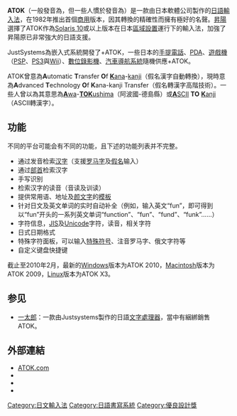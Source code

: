 {{unreferenced|time=2014-09-30T11:38:55+00:00}}
{{更新|time=2017-05-09T13:39:49+00:00}}
{{Infobox Software
|name = ATOK
|screenshot =
|caption =
|developer = {{link-ja|JustSystems|ジャストシステム}}
|latest_release_version =  ATOK 2016 (Tech Ver. 29) ([[Microsoft_Windows|Windows]])<br />ATOK 2016 (Tech Ver. 29.0.2) ([[macOS|macOS]])<br />ATOK X3 (Tech Ver. 20) ([[Linux|Linux]])
|latest_release_date =  [[2016年|2016年]][[2月5日|2月5日]]（Windows）<br />[[2014年|2014年]][[6月20日|6月20日]]（macOS）<br />[[2007年|2007年]]11月（Linux）
|operating_system = [[Linux|Linux]]、[[Microsoft_Windows|Microsoft Windows]]、[[mac_OS|mac OS]]與[[Solaris|Solaris]]
|genre = [[輸入法|輸入法]]
|license = [[私有軟體|私有]]
|website = [http://www.atok.com/ ATOK.com]
}}

'''ATOK'''（一般發音為{{IPA|/éitɔk/}}，但一些人慣於發音為{{IPA|/átɔk/}}）是一款由日本軟體公司{{link-ja|JustSystems|ジャストシステム}}製作的[[日語|日語]][[輸入法|輸入法]]，在1982年推出首個[[商業軟體|商用]]版本，因其轉換的精確性而擁有極好的名聲。[[昇陽|昇陽]]選擇了ATOK作為[[Solaris|Solaris 10]]或以上版本在日本[[區域設置|區域設置]]運行下的輸入法，加強了昇陽原已非常強大的日語支援。

JustSystems為嵌入式系統開發了+ATOK，一些日本的[[手提電話|手提電話]]、[[個人數碼助理|PDA]]、[[遊戲機|遊戲機]]（[[PlayStation_Portable|PSP]]、[[PS3|PS3]]與[[Wii|Wii]]）、[[數位錄影機|數位錄影機]]、[[GPS|汽車導航系統]]隨機供應+ATOK。

ATOK曾意為'''A'''utomatic '''T'''ransfer '''O'''f [[日語假名|'''K'''ana]]-[[漢字|kanji]]（假名漢字自動轉換），現時意為'''A'''dvanced '''T'''echnology '''O'''f '''K'''ana-kanji Transfer（假名轉漢字高階技術）。一些人曾以為其意思為[[阿波國|'''A'''wa]]-[[德島縣|'''TOK'''ushima]]（阿波國-德島縣）或[[ASCII|'''A'''SCII]] '''TO''' [[漢字|'''K'''anji]]（ASCII轉漢字）。

== 功能 ==
不同的平台可能会有不同的功能，且下述的功能列表并不完整。

* 通过发音检索[[日語漢字|汉字]]（支援[[日语罗马字|罗马字]]及[[日語假名|假名]]输入）
* 通过[[部首|部首]]检索汉字
* 手写识别
* 检索汉字的读音（音读及训读）
* 提供常用语、地址及[[颜文字|颜文字]]的[[模板|模板]]
* 针对日文及英文单词的实时自动补全（例如，输入英文“fun”，即可得到以“fun”开头的一系列英文单词“function”、“fun”、“fund”、“funk”……）
* 字符信息，[[JIS|JIS]]及[[Unicode|Unicode]]字符，读音，相关字符
* 日式日期格式
* 特殊字符面板，可以输入[[特殊符号|特殊符号]]、注音罗马字、俄文字符等
* 自定义键盘快捷键

截止至2010年2月，最新的[[Windows|Windows]]版本为ATOK 2010，[[Macintosh|Macintosh]]版本为ATOK 2009，[[Linux|Linux]]版本为ATOK X3。

== 参见 ==
*[[一太郎|一太郎]]：一款由Justsystems製作的日語[[文字處理器|文字處理器]]，當中有綑綁銷售ATOK。

== 外部連結 ==
* [https://www.atok.com/ ATOK.com]{{Wayback|url=https://www.atok.com/ |date=20200620222611 }}
* {{Twitter|ATOK_js}}
* {{Facebook|ATOKjs}}
* {{YouTube|c=UCGb4d7P-cs-tdCadXmRIPXg}}

[[Category:日文輸入法|Category:日文輸入法]]
[[Category:日語書寫系統|Category:日語書寫系統]]
[[Category:優良設計獎|Category:優良設計獎]]